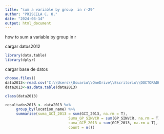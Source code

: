```yaml
---
title: "sum a variable by group  in r-29"
author: "PRISCILA C. O."
date: "2024-03-14"
output: html_document
---
```

how to sum a variable by group  in r

cargar datos2012
```r
library(data.table)
library(dplyr)
```
cargar base de datos
```r
choose.files()
data2013<-read.csv("C:\\Users\\Usuario\\OneDrive\\Escritorio\\DOCTORADO\\DRA. CARLA-COMPLEJIDAD ECONÓMICA\\LABS\\LAB 29\\INPUT\\greenR_2013.csv")
data2013<-as.data.table(data2013)

```

```r
class(data2013)

resultados2013 <- data2013 %>%
     group_by(location_name) %>%
     summarise(suma_GCI_2013 = sum(GCI_2013, na.rm = T),
                             Suma_GP_SINVCR = sum(GP_SINVCR, na.rm = T),
                             suma_GCP_2013 = sum(GCP_2013, na.rm = T),
                             count = n())

```

